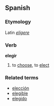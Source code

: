 ==Spanish==
===Etymology===
Latin ''[[eligere]]''
===Verb===
'''elegir'''

# to [[choose]], to [[elect]]

===Related terms===
*[[elección]]
*[[elegible]]
*[[elegido]]